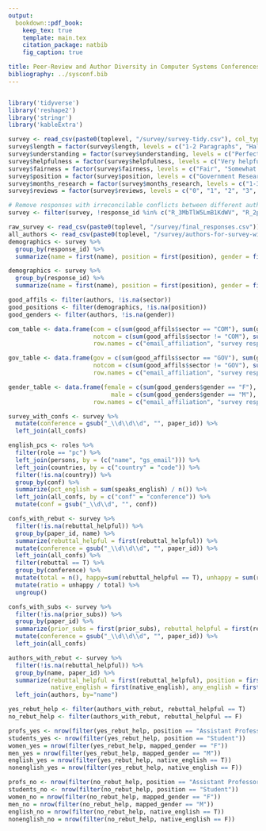 ```yaml
---
output: 
  bookdown::pdf_book:
    keep_tex: true
    template: main.tex
    citation_package: natbib
    fig_caption: true

title: Peer-Review and Author Diversity in Computer Systems Conferences
bibliography: ../sysconf.bib
---
```


<!--- template from https://ulyngs.github.io/blog/posts/2018-10-28-how-to-write-acm-articles-with-r-markdown/ -->

```r
```


```r
library('tidyverse')
library('reshape2')
library('stringr')
library('kableExtra')

survey <- read_csv(paste0(toplevel, "/survey/survey-tidy.csv"), col_types = c("-cccffflfffillllfffffnnnnnnn"))
survey$length = factor(survey$length, levels = c("1-2 Paragraphs", "Half a Page", "A Page", "Multiple Pages"))
survey$understanding = factor(survey$understanding, levels = c("Perfectly", "Missed some minor points", "Misunderstood major points", "Probably didn't read it"))
survey$helpfulness = factor(survey$helpfulness, levels = c("Very helpful", "Somewhat helpful", "Not at all"))
survey$fairness = factor(survey$fairness, levels = c("Fair", "Somewhat fair", "Unfair", "Very unfair"))
survey$position = factor(survey$position, levels = c("Government Researcher", "Industry Researcher", "Professor", "Associate Professor", "Assistant Professor", "Postdoctoral Researcher", "Student", "Other"))
survey$months_research = factor(survey$months_research, levels = c("1-3", "4-6", "7-9", "10-12", ">12"))
survey$reviews = factor(survey$reviews, levels = c("0", "1", "2", "3", "4", "5", "6+"))

# Remove responses with irreconcilable conflicts between different authors:
survey <- filter(survey, !response_id %in% c("R_3MbTlW5LmB1KdWV", "R_2pMEwlMUYFK1SYU", "R_2aD0UkJpKRx3E8B", "R_1GWkXIEN7qs4bm6", "R_1ezO6KnFkTiQ7HK", "R_24Nmp0HRk2NWRBT", "R_ABboqawDWihgkMx", "R_0Js4J4xtiVyE6at", "R_2xwRf0e0ekfjozd", "R_wQPB6YJOe7mwHjr"))

raw_survey <- read_csv(paste0(toplevel, "/survey/final_responses.csv"))
all_authors <- read_csv(paste0(toplevel, "/survey/authors-for-survey-without-bounced-emails.csv"))
demographics <- survey %>%
  group_by(response_id) %>%
  summarize(name = first(name), position = first(position), gender = first(gender), mapped_gender = first(mapped_gender), native_english = first(native_english))

demographics <- survey %>%
  group_by(response_id) %>%
  summarize(name = first(name), position = first(position), gender = first(gender), mapped_gender = first(mapped_gender), native_english = first(native_english))

good_affils <- filter(authors, !is.na(sector))
good_positions <- filter(demographics, !is.na(position))
good_genders <- filter(authors, !is.na(gender))

com_table <- data.frame(com = c(sum(good_affils$sector == "COM"), sum(good_positions$position == "Industry Researcher")),
                        notcom = c(sum(good_affils$sector != "COM"), sum(good_positions$position != "Industry Researcher")),
                        row.names = c("email_affiliation", "survey respondents"))

gov_table <- data.frame(gov = c(sum(good_affils$sector == "GOV"), sum(good_positions$position == "Government Researcher")),
                        notcom = c(sum(good_affils$sector != "GOV"), sum(good_positions$position != "Government Researcher")),
                        row.names = c("email_affiliation", "survey respondents"))

gender_table <- data.frame(female = c(sum(good_genders$gender == "F"), sum(demographics$gender == "F", na.rm = T)),
                             male = c(sum(good_genders$gender == "M"), sum(demographics$gender == "M", na.rm = T)),
                        row.names = c("email_affiliation", "survey respondents"))

survey_with_confs <- survey %>%
  mutate(conference = gsub("_\\d\\d\\d", "", paper_id)) %>%
  left_join(all_confs)

english_pcs <- roles %>%
  filter(role == "pc") %>%
  left_join(persons, by = (c("name", "gs_email"))) %>%
  left_join(countries, by = c("country" = "code")) %>%
  filter(!is.na(country)) %>%
  group_by(conf) %>%
  summarize(pct_english = sum(speaks_english) / n()) %>%
  left_join(all_confs, by = c("conf" = "conference")) %>%
  mutate(conf = gsub("_\\d\\d", "", conf))

confs_with_rebut <- survey %>%
  filter(!is.na(rebuttal_helpful)) %>%
  group_by(paper_id, name) %>%
  summarize(rebuttal_helpful = first(rebuttal_helpful)) %>%
  mutate(conference = gsub("_\\d\\d\\d", "", paper_id)) %>%
  left_join(all_confs) %>%
  filter(rebuttal == T) %>%
  group_by(conference) %>%
  mutate(total = n(), happy=sum(rebuttal_helpful == T), unhappy = sum(rebuttal_helpful == F)) %>%
  mutate(ratio = unhappy / total) %>%
  ungroup()

confs_with_subs <- survey %>%
  filter(!is.na(prior_subs)) %>%
  group_by(paper_id) %>%
  summarize(prior_subs = first(prior_subs), rebuttal_helpful = first(rebuttal_helpful)) %>% 
  mutate(conference = gsub("_\\d\\d\\d", "", paper_id)) %>%
  left_join(all_confs)

authors_with_rebut <- survey %>%
  filter(!is.na(rebuttal_helpful)) %>%
  group_by(name, paper_id) %>%
  summarize(rebuttal_helpful = first(rebuttal_helpful), position = first(position), mapped_gender = first(mapped_gender),
            native_english = first(native_english), any_english = first(any_english), prior_subs = first(prior_subs)) %>%
  left_join(authors, by="name")

yes_rebut_help <- filter(authors_with_rebut, rebuttal_helpful == T)
no_rebut_help <- filter(authors_with_rebut, rebuttal_helpful == F)

profs_yes <- nrow(filter(yes_rebut_help, position == "Assistant Professor" | position == "Associate Professor" | position == "Professor"))
students_yes <- nrow(filter(yes_rebut_help, position == "Student"))
women_yes = nrow(filter(yes_rebut_help, mapped_gender == "F"))
men_yes = nrow(filter(yes_rebut_help, mapped_gender == "M"))
english_yes = nrow(filter(yes_rebut_help, native_english == T))
nonenglish_yes = nrow(filter(yes_rebut_help, native_english == F))

profs_no <- nrow(filter(no_rebut_help, position == "Assistant Professor" | position == "Associate Professor" | position == "Professor"))
students_no <- nrow(filter(no_rebut_help, position == "Student"))
women_no = nrow(filter(no_rebut_help, mapped_gender == "F"))
men_no = nrow(filter(no_rebut_help, mapped_gender == "M"))
english_no = nrow(filter(no_rebut_help, native_english == T))
nonenglish_no = nrow(filter(no_rebut_help, native_english == F))
```

